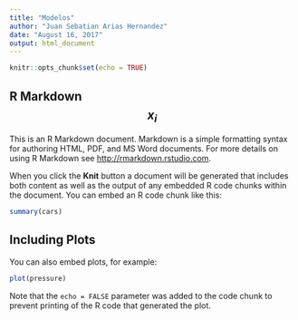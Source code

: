 ```yaml
---
title: "Modelos"
author: "Juan Sebatian Arias Hernandez"
date: "August 16, 2017"
output: html_document
---
```


```r
knitr::opts_chunk$set(echo = TRUE)
```

## R Markdown $$ x_{i}$$

This is an R Markdown document. Markdown is a simple formatting syntax for authoring HTML, PDF, and MS Word documents. For more details on using R Markdown see <http://rmarkdown.rstudio.com>.

When you click the **Knit** button a document will be generated that includes both content as well as the output of any embedded R code chunks within the document. You can embed an R code chunk like this:

```r
summary(cars)
```

## Including Plots

You can also embed plots, for example:

```r
plot(pressure)
```

Note that the `echo = FALSE` parameter was added to the code chunk to prevent printing of the R code that generated the plot.

